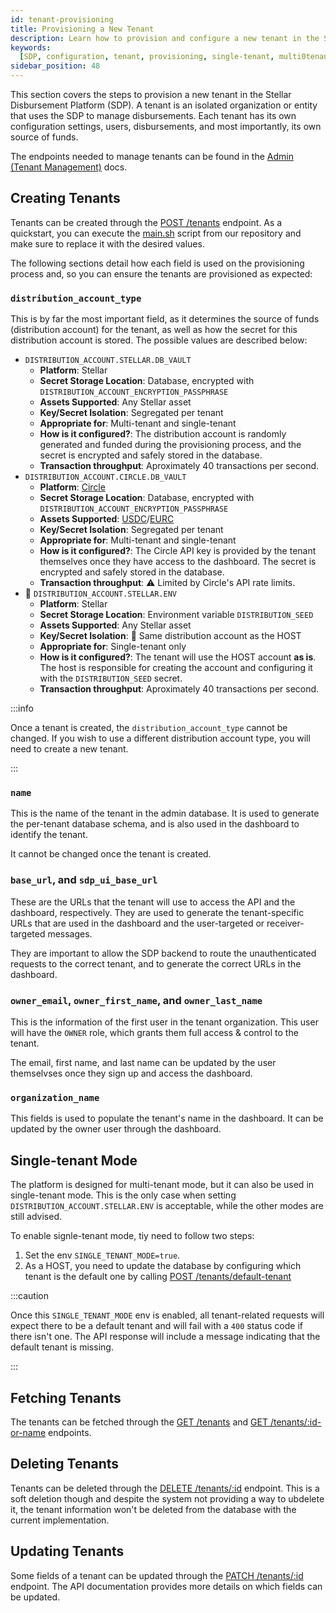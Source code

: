 ```yaml
---
id: tenant-provisioning
title: Provisioning a New Tenant
description: Learn how to provision and configure a new tenant in the Stellar Disbursement Platform.
keywords:
  [SDP, configuration, tenant, provisioning, single-tenant, multi0tenant]
sidebar_position: 48
---
```


This section covers the steps to provision a new tenant in the Stellar Disbursement Platform (SDP). A tenant is an isolated organization or entity that uses the SDP to manage disbursements. Each tenant has its own configuration settings, users, disbursements, and most importantly, its own source of funds.

The endpoints needed to manage tenants can be found in the [Admin (Tenant Management)](../api-reference/admin.tag.mdx) docs.

## Creating Tenants

Tenants can be created through the [POST /tenants](../api-reference/create-tenant.api.mdx) endpoint. As a quickstart, you can execute the [main.sh](https://github.com/stellar/stellar-disbursement-platform-backend/blob/develop/dev/main.sh) script from our repository and make sure to replace it with the desired values.

The following sections detail how each field is used on the provisioning process and, so you can ensure the tenants are provisioned as expected:

### `distribution_account_type`

This is by far the most important field, as it determines the source of funds (distribution account) for the tenant, as well as how the secret for this distribution account is stored. The possible values are described below:

- `DISTRIBUTION_ACCOUNT.STELLAR.DB_VAULT`
  - **Platform**: Stellar
  - **Secret Storage Location**: Database, encrypted with `DISTRIBUTION_ACCOUNT_ENCRYPTION_PASSPHRASE`
  - **Assets Supported**: Any Stellar asset
  - **Key/Secret Isolation**: Segregated per tenant
  - **Appropriate for**: Multi-tenant and single-tenant
  - **How is it configured?**: The distribution account is randomly generated and funded during the provisioning process, and the secret is encrypted and safely stored in the database.
  - **Transaction throughput**: Aproximately 40 transactions per second.
- `DISTRIBUTION_ACCOUNT.CIRCLE.DB_VAULT`
  - **Platform**: [Circle]
  - **Secret Storage Location**: Database, encrypted with `DISTRIBUTION_ACCOUNT_ENCRYPTION_PASSPHRASE`
  - **Assets Supported**: [USDC]/[EURC]
  - **Key/Secret Isolation**: Segregated per tenant
  - **Appropriate for**: Multi-tenant and single-tenant
  - **How is it configured?**: The Circle API key is provided by the tenant themselves once they have access to the dashboard. The secret is encrypted and safely stored in the database.
  - **Transaction throughput**: ⚠️ Limited by Circle's API rate limits.
- 🔴 `DISTRIBUTION_ACCOUNT.STELLAR.ENV`
  - **Platform**: Stellar
  - **Secret Storage Location**: Environment variable `DISTRIBUTION_SEED`
  - **Assets Supported**: Any Stellar asset
  - **Key/Secret Isolation**: 🚨 Same distribution account as the HOST
  - **Appropriate for**: Single-tenant only
  - **How is it configured?**: The tenant will use the HOST account **as is**. The host is responsible for creating the account and configuring it with the `DISTRIBUTION_SEED` secret.
  - **Transaction throughput**: Aproximately 40 transactions per second.

:::info

Once a tenant is created, the `distribution_account_type` cannot be changed. If you wish to use a different distribution account type, you will need to create a new tenant.

:::

### `name`

This is the name of the tenant in the admin database. It is used to generate the per-tenant database schema, and is also used in the dashboard to identify the tenant.

It cannot be changed once the tenant is created.

### `base_url`, and `sdp_ui_base_url`

These are the URLs that the tenant will use to access the API and the dashboard, respectively. They are used to generate the tenant-specific URLs that are used in the dashboard and the user-targeted or receiver-targeted messages.

They are important to allow the SDP backend to route the unauthenticated requests to the correct tenant, and to generate the correct URLs in the dashboard.

### `owner_email`, `owner_first_name`, and `owner_last_name`

This is the information of the first user in the tenant organization. This user will have the `OWNER` role, which grants them full access & control to the tenant.

The email, first name, and last name can be updated by the user themselvses once they sign up and access the dashboard.

### `organization_name`

This fields is used to populate the tenant's name in the dashboard. It can be updated by the owner user through the dashboard.

## Single-tenant Mode

The platform is designed for multi-tenant mode, but it can also be used in single-tenant mode. This is the only case when setting `DISTRIBUTION_ACCOUNT.STELLAR.ENV` is acceptable, while the other modes are still advised.

To enable signle-tenant mode, tiy need to follow two steps:

1. Set the env `SINGLE_TENANT_MODE=true`.
1. As a HOST, you need to update the database by configuring which tenant is the default one by calling [POST /tenants/default-tenant](../api-reference/default-tenant.api.mdx)

:::caution

Once this `SINGLE_TENANT_MODE` env is enabled, all tenant-related requests will expect there to be a default tenant and will fail with a `400` status code if there isn't one. The API response will include a message indicating that the default tenant is missing.

:::

## Fetching Tenants

The tenants can be fetched through the [GET /tenants](../api-reference/get-all-tenants.api.mdx) and [GET /tenants/:id-or-name](../api-reference/retrieve-a-tenant.api.mdx) endpoints.

## Deleting Tenants

Tenants can be deleted through the [DELETE /tenants/:id](../api-reference/soft-delete-a-tenant.api.mdx) endpoint. This is a soft deletion though and despite the system not providing a way to ubdelete it, the tenant information won't be deleted from the database with the current implementation.

## Updating Tenants

Some fields of a tenant can be updated through the [PATCH /tenants/:id](../api-reference/update-a-tenant.api.mdx) endpoint. The API documentation provides more details on which fields can be updated.

[Circle]: https://www.circle.com
[USDC]: https://www.circle.com/en/usdc
[EURC]: https://www.circle.com/en/eurc
